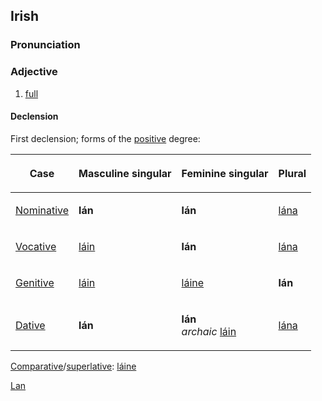 ==Irish==
===Pronunciation===
{{IPA|[lɑːn]}}
===Adjective===
#[[full]]
====Declension====
First declension; forms of the [[positive]] degree:
{|{{prettytable100}}
!Case
!Masculine singular
!Feminine singular
!Plural
|-
| [[Nominative]]
| '''lán'''
| '''lán'''
| [[lána]]
|-
| [[Vocative]]
| [[láin]]
| '''lán'''
| [[lána]]
|-
| [[Genitive]]
| [[láin]]
| [[láine]]
| '''lán'''
|-
| [[Dative]]
| '''lán'''
| '''lán'''<br>''archaic'' [[láin]]
| [[lána]]
|}
[[Comparative]]/[[superlative]]: [[láine]]


[[Category:Irish language|Lan]]